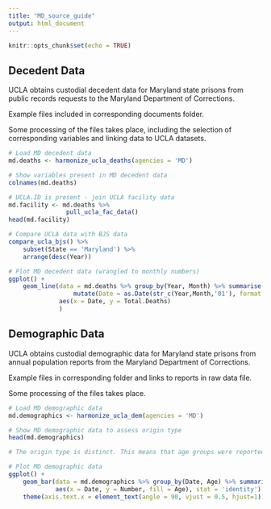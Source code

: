 ```yaml
---
title: "MD_source_guide"
output: html_document
---
```


```r
knitr::opts_chunk$set(echo = TRUE)
```

## Decedent Data

UCLA obtains custodial decedent data for Maryland state prisons from public records requests to the Maryland Department of Corrections.

Example files included in corresponding documents folder.

Some processing of the files takes place, including the selection of corresponding variables and linking data to UCLA datasets. 

```r
# Load MD decedent data
md.deaths <- harmonize_ucla_deaths(agencies = 'MD')

# Show variables present in MD decedent data
colnames(md.deaths)

# UCLA.ID is present - join UCLA facility data
md.facility <- md.deaths %>%
                pull_ucla_fac_data()
head(md.facility)

# Compare UCLA data with BJS data
compare_ucla_bjs() %>%
    subset(State == 'Maryland') %>%
    arrange(desc(Year))

# Plot MD decedent data (wrangled to monthly numbers)
ggplot() +
    geom_line(data = md.deaths %>% group_by(Year, Month) %>% summarise(Total.Deaths = n()) %>% 
                  mutate(Date = as.Date(str_c(Year,Month,'01'), format = '%Y%B%d')),
              aes(x = Date, y = Total.Deaths)
              )

```


## Demographic Data

UCLA obtains custodial demographic data for Maryland state prisons from annual population reports from the Maryland Department of Corrections.

Example files in corresponding folder and links to reports in raw data file.

Some processing of the files takes place. 

```r
# Load MD demographic data
md.demographics <- harmonize_ucla_dem(agencies = 'MD')

# Show MD demographic data to assess origin type
head(md.demographics)

# The origin type is distinct. This means that age groups were reported seperately from sex groups for demographic data. In order to construct age and sex groups for a date from this distinct data, we applied reported sex ratios to each age group. This assumption is likely incorrect.   

# Plot MD demographic data 
ggplot() +
    geom_bar(data = md.demographics %>% group_by(Date, Age) %>% summarise(Number = sum(Number, na.rm = TRUE)),
             aes(x = Date, y = Number, fill = Age), stat = 'identity') +
    theme(axis.text.x = element_text(angle = 90, vjust = 0.5, hjust=1)) # To see dates on x axis



```
